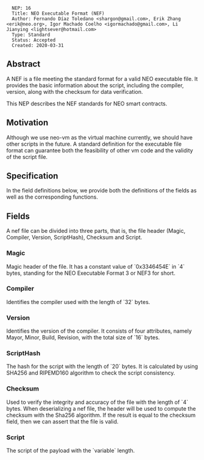 <pre>
  NEP: 16
  Title: NEO Executable Format (NEF)
  Author: Fernando Díaz Toledano <shargon@gmail.com>, Erik Zhang <erik@neo.org>, Igor Machado Coelho <igormachado@gmail.com>, Li Jianying <lightsever@hotmail.com>
  Type: Standard
  Status: Accepted
  Created: 2020-03-31
</pre>

==Abstract==

A NEF is a file meeting the standard format for a valid NEO executable file. It provides the basic information about the script, including the compiler, version, along with the checksum for data verification.

This NEP describes the NEF standards for NEO smart contracts.

==Motivation==

Although we use neo-vm as the virtual machine currently, we should have other scripts in the future. A standard definition for the executable file format can guarantee both the feasibility of other vm code and the validity of the script file.

==Specification==

In the field definitions below, we provide both the definitions of the fields as well as the corresponding functions.

==Fields==

A nef file can be divided into three parts, that is, the file header (Magic, Compiler, Version, ScriptHash), Checksum and Script.

===Magic===

Magic header of the file. It has a constant value of `0x3346454E` in `4` bytes, standing for the NEO Executable Format 3 or NEF3 for short.

===Compiler===

Identifies the compiler used with the length of `32` bytes.

===Version===

Identifies the version of the compiler. It consists of four attributes, namely Mayor, Minor, Build, Revision, with the total size of `16` bytes.

===ScriptHash===

The hash for the script with the length of `20` bytes. It is calculated by using SHA256 and RIPEMD160 algorithm to check the script consistency.

===Checksum===

Used to verify the integrity and accuracy of the file with the length of `4` bytes. When deserializing a nef file, the header will be used to compute the checksum with the Sha256 algorithm. If the result is equal to the checksum field, then we can assert that the file is valid.

===Script===

The script of the payload with the `variable` length. 
